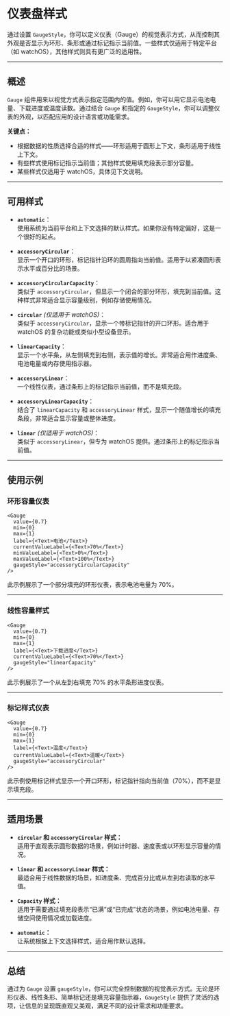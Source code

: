 # 仪表盘样式 

通过设置 `GaugeStyle`，你可以定义仪表（Gauge）的视觉表示方式，从而控制其外观是否显示为环形、条形或通过标记指示当前值。一些样式仅适用于特定平台（如 watchOS），其他样式则具有更广泛的适用性。

---

## 概述

`Gauge` 组件用来以视觉方式表示指定范围内的值。例如，你可以用它显示电池电量、下载进度或温度读数。通过结合 `Gauge` 和指定的 `GaugeStyle`，你可以调整仪表的外观，以匹配应用的设计语言或功能需求。

**关键点：**

- 根据数据的性质选择合适的样式——环形适用于圆形上下文，条形适用于线性上下文。
- 有些样式使用标记指示当前值；其他样式使用填充段表示部分容量。
- 某些样式仅适用于 watchOS，具体见下文说明。

---

## 可用样式

- **`automatic`**：  
  使用系统为当前平台和上下文选择的默认样式。如果你没有特定偏好，这是一个很好的起点。

- **`accessoryCircular`**：  
  显示一个开口的环形，标记指针沿环的圆周指向当前值。适用于以紧凑圆形表示水平或百分比的场景。

- **`accessoryCircularCapacity`**：  
  类似于 `accessoryCircular`，但显示一个闭合的部分环形，填充到当前值。这种样式非常适合显示容量级别，例如存储使用情况。

- **`circular`** *(仅适用于 watchOS)*：  
  类似于 `accessoryCircular`，显示一个带标记指针的开口环形。适合用于 watchOS 的复杂功能或类似小型设备显示。

- **`linearCapacity`**：  
  显示一个水平条，从左侧填充到右侧，表示值的增长。非常适合用作进度条、电池电量或内存使用指示器。

- **`accessoryLinear`**：  
  一个线性仪表，通过条形上的标记指示当前值，而不是填充段。

- **`accessoryLinearCapacity`**：  
  结合了 `linearCapacity` 和 `accessoryLinear` 样式，显示一个随值增长的填充条段，非常适合显示容量或整体进度。

- **`linear`** *(仅适用于 watchOS)*：  
  类似于 `accessoryLinear`，但专为 watchOS 提供。通过条形上的标记指示当前值。

---

## 使用示例

### 环形容量仪表

```tsx
<Gauge
  value={0.7}
  min={0}
  max={1}
  label={<Text>电池</Text>}
  currentValueLabel={<Text>70%</Text>}
  minValueLabel={<Text>0%</Text>}
  maxValueLabel={<Text>100%</Text>}
  gaugeStyle="accessoryCircularCapacity"
/>
```

此示例展示了一个部分填充的环形仪表，表示电池电量为 70%。

---

### 线性容量样式

```tsx
<Gauge
  value={0.7}
  min={0}
  max={1}
  label={<Text>下载进度</Text>}
  currentValueLabel={<Text>70%</Text>}
  gaugeStyle="linearCapacity"
/>
```

此示例展示了一个从左到右填充 70% 的水平条形进度仪表。

---

### 标记样式仪表

```tsx
<Gauge
  value={0.7}
  min={0}
  max={1}
  label={<Text>温度</Text>}
  currentValueLabel={<Text>温暖</Text>}
  gaugeStyle="accessoryCircular"
/>
```

此示例使用标记样式显示一个开口环形，标记指针指向当前值（70%），而不是显示填充段。

---

## 适用场景

- **`circular` 和 `accessoryCircular` 样式：**  
  适用于直观表示圆形数据的场景，例如计时器、速度表或以环形显示容量的情况。

- **`linear` 和 `accessoryLinear` 样式：**  
  最适合用于线性数据的场景，如进度条、完成百分比或从左到右读取的水平值。

- **`Capacity` 样式：**  
  适用于需要通过填充段表示“已满”或“已完成”状态的场景，例如电池电量、存储空间使用情况或加载进度。

- **`automatic`：**  
  让系统根据上下文选择样式，适合用作默认选择。

---

## 总结

通过为 `Gauge` 设置 `gaugeStyle`，你可以完全控制数据的视觉表示方式。无论是环形仪表、线性条形、简单标记还是填充容量指示器，`GaugeStyle` 提供了灵活的选项，让信息的呈现既直观又美观，满足不同的设计需求和功能要求。